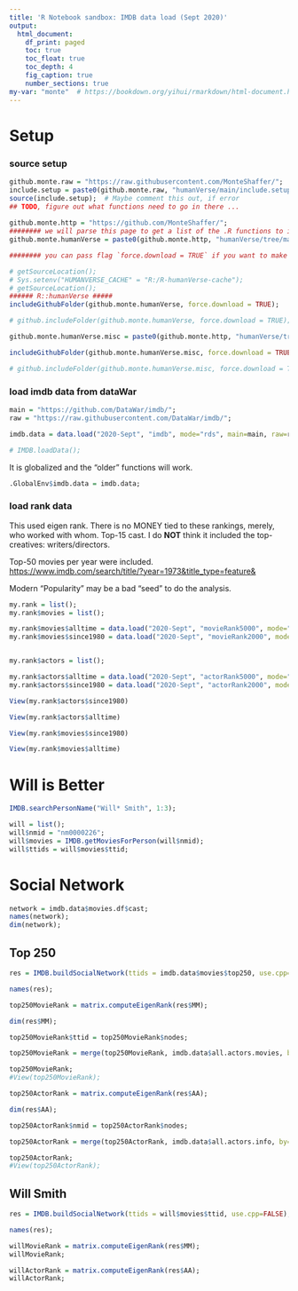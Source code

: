 ```yaml
---
title: 'R Notebook sandbox: IMDB data load (Sept 2020)'
output:
  html_document:
    df_print: paged
    toc: true
    toc_float: true
    toc_depth: 4
    fig_caption: true
    number_sections: true
my-var: "monte"  # https://bookdown.org/yihui/rmarkdown/html-document.html
---
```




# Setup


### source setup
```r
github.monte.raw = "https://raw.githubusercontent.com/MonteShaffer/";
include.setup = paste0(github.monte.raw, "humanVerse/main/include.setup.R");
source(include.setup);  # Maybe comment this out, if error 
## TODO, figure out what functions need to go in there ...
 
github.monte.http = "https://github.com/MonteShaffer/";
######## we will parse this page to get a list of the .R functions to include ########
github.monte.humanVerse = paste0(github.monte.http, "humanVerse/tree/main/humanVerse/R/"); 

######## you can pass flag `force.download = TRUE` if you want to make certain it is not coming from cache ########

# getSourceLocation();
# Sys.setenv("HUMANVERSE_CACHE" = "R:/R-humanVerse-cache"); 
# getSourceLocation();
###### R::humanVerse #####
includeGithubFolder(github.monte.humanVerse, force.download = TRUE); 

# github.includeFolder(github.monte.humanVerse, force.download = TRUE); 


```

```r
github.monte.humanVerse.misc = paste0(github.monte.http, "humanVerse/tree/main/misc/"); 

includeGithubFolder(github.monte.humanVerse.misc, force.download = TRUE); 

# github.includeFolder(github.monte.humanVerse.misc, force.download = TRUE); 

```

### load imdb data from dataWar

```r
main = "https://github.com/DataWar/imdb/";
raw = "https://raw.githubusercontent.com/DataWar/imdb/";

imdb.data = data.load("2020-Sept", "imdb", mode="rds", main=main, raw=raw, sub="");

# IMDB.loadData();
```

It is globalized and the "older" functions will work.
```r
.GlobalEnv$imdb.data = imdb.data;
```

### load rank data

This used eigen rank.  There is no MONEY tied to these rankings, merely, who worked with whom.  Top-15 cast.  I do **NOT** think it included the top-creatives: writers/directors.  

Top-50 movies per year were included.
<https://www.imdb.com/search/title/?year=1973&title_type=feature&>

Modern "Popularity" may be a bad "seed" to do the analysis.

```r
my.rank = list();
my.rank$movies = list();

my.rank$movies$alltime = data.load("2020-Sept", "movieRank5000", mode="rds", main=main, raw=raw, sub="");
my.rank$movies$since1980 = data.load("2020-Sept", "movieRank2000", mode="rds", main=main, raw=raw, sub="");


my.rank$actors = list();

my.rank$actors$alltime = data.load("2020-Sept", "actorRank5000", mode="rds", main=main, raw=raw, sub="");
my.rank$actors$since1980 = data.load("2020-Sept", "actorRank2000", mode="rds", main=main, raw=raw, sub="");

```


```r
View(my.rank$actors$since1980)
```

```r
View(my.rank$actors$alltime)
```


```r
View(my.rank$movies$since1980)
```

```r
View(my.rank$movies$alltime)
```

# Will is Better

```r

IMDB.searchPersonName("Will* Smith", 1:3);
```

```r
will = list();
will$nmid = "nm0000226";
will$movies = IMDB.getMoviesForPerson(will$nmid);
will$ttids = will$movies$ttid;

```



# Social Network

```r
network = imdb.data$movies.df$cast; 
names(network);
dim(network);

```

## Top 250

```r
res = IMDB.buildSocialNetwork(ttids = imdb.data$movies$top250, use.cpp=FALSE);

names(res);


```

```r
top250MovieRank = matrix.computeEigenRank(res$MM);

dim(res$MM);

top250MovieRank$ttid = top250MovieRank$nodes;

top250MovieRank = merge(top250MovieRank, imdb.data$all.actors.movies, by=c("ttid") );

top250MovieRank;
#View(top250MovieRank);
```


```r
top250ActorRank = matrix.computeEigenRank(res$AA);

dim(res$AA);

top250ActorRank$nmid = top250ActorRank$nodes;

top250ActorRank = merge(top250ActorRank, imdb.data$all.actors.info, by=c("nmid") );

top250ActorRank;
#View(top250ActorRank);
```


## Will Smith
```r

res = IMDB.buildSocialNetwork(ttids = will$movies$ttid, use.cpp=FALSE);

names(res);
```

```r

willMovieRank = matrix.computeEigenRank(res$MM);
willMovieRank;
```


```r

willActorRank = matrix.computeEigenRank(res$AA);
willActorRank;

```

